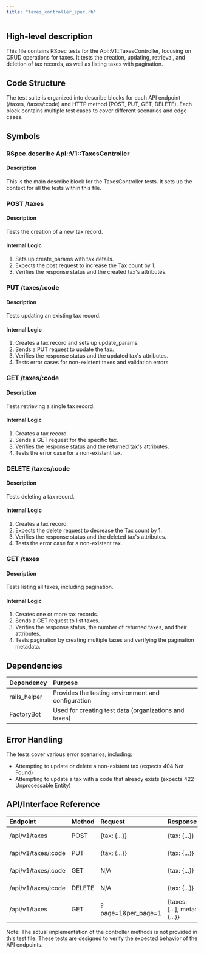 ```yaml
---
title: "taxes_controller_spec.rb"
---
```


## High-level description
This file contains RSpec tests for the Api::V1::TaxesController, focusing on CRUD operations for taxes. It tests the creation, updating, retrieval, and deletion of tax records, as well as listing taxes with pagination.

## Code Structure
The test suite is organized into describe blocks for each API endpoint (/taxes, /taxes/:code) and HTTP method (POST, PUT, GET, DELETE). Each block contains multiple test cases to cover different scenarios and edge cases.

## Symbols

### RSpec.describe Api::V1::TaxesController
#### Description
This is the main describe block for the TaxesController tests. It sets up the context for all the tests within this file.

### POST /taxes
#### Description
Tests the creation of a new tax record.

#### Internal Logic
1. Sets up create_params with tax details.
2. Expects the post request to increase the Tax count by 1.
3. Verifies the response status and the created tax's attributes.

### PUT /taxes/:code
#### Description
Tests updating an existing tax record.

#### Internal Logic
1. Creates a tax record and sets up update_params.
2. Sends a PUT request to update the tax.
3. Verifies the response status and the updated tax's attributes.
4. Tests error cases for non-existent taxes and validation errors.

### GET /taxes/:code
#### Description
Tests retrieving a single tax record.

#### Internal Logic
1. Creates a tax record.
2. Sends a GET request for the specific tax.
3. Verifies the response status and the returned tax's attributes.
4. Tests the error case for a non-existent tax.

### DELETE /taxes/:code
#### Description
Tests deleting a tax record.

#### Internal Logic
1. Creates a tax record.
2. Expects the delete request to decrease the Tax count by 1.
3. Verifies the response status and the deleted tax's attributes.
4. Tests the error case for a non-existent tax.

### GET /taxes
#### Description
Tests listing all taxes, including pagination.

#### Internal Logic
1. Creates one or more tax records.
2. Sends a GET request to list taxes.
3. Verifies the response status, the number of returned taxes, and their attributes.
4. Tests pagination by creating multiple taxes and verifying the pagination metadata.

## Dependencies
| Dependency | Purpose |
|:-----------|:--------|
| rails_helper | Provides the testing environment and configuration |
| FactoryBot | Used for creating test data (organizations and taxes) |

## Error Handling
The tests cover various error scenarios, including:
- Attempting to update or delete a non-existent tax (expects 404 Not Found)
- Attempting to update a tax with a code that already exists (expects 422 Unprocessable Entity)

## API/Interface Reference
| Endpoint | Method | Request | Response | Description |
|:---------|:-------|:--------|:---------|:------------|
| /api/v1/taxes | POST | \{tax: \{...\}\} | \{tax: \{...\}\} | Create a new tax |
| /api/v1/taxes/:code | PUT | \{tax: \{...\}\} | \{tax: \{...\}\} | Update an existing tax |
| /api/v1/taxes/:code | GET | N/A | \{tax: \{...\}\} | Retrieve a specific tax |
| /api/v1/taxes/:code | DELETE | N/A | \{tax: \{...\}\} | Delete a specific tax |
| /api/v1/taxes | GET | ?page=1&per_page=1 | \{taxes: [...], meta: \{...\}\} | List taxes with pagination |

Note: The actual implementation of the controller methods is not provided in this test file. These tests are designed to verify the expected behavior of the API endpoints.
